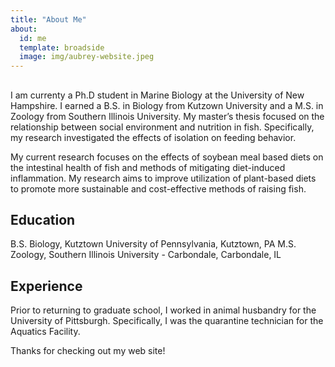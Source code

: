 ```yaml
---
title: "About Me"
about:
  id: me
  template: broadside
  image: img/aubrey-website.jpeg
---
```


:::{#me}

## 
I am currenty a Ph.D student in Marine Biology at the University of New Hampshire. I earned a B.S. in Biology from Kutzown University and a M.S. in Zoology from Southern Illinois University. My master’s thesis focused on the relationship between social environment and nutrition in fish. Specifically, my research investigated the effects of isolation on feeding behavior.

My current research focuses on the effects of soybean meal based diets on the intestinal health of fish and methods of mitigating diet-induced inflammation. My research aims to improve utilization of plant-based diets to promote more sustainable and cost-effective methods of raising fish.

## Education
B.S. Biology, Kutztown University of Pennsylvania, Kutztown, PA 
M.S. Zoology, Southern Illinois University - Carbondale, Carbondale, IL

## Experience
Prior to returning to graduate school, I worked in animal husbandry for the University of Pittsburgh. Specifically, I was the quarantine technician for the Aquatics Facility.

:::

Thanks for checking out my web site!
